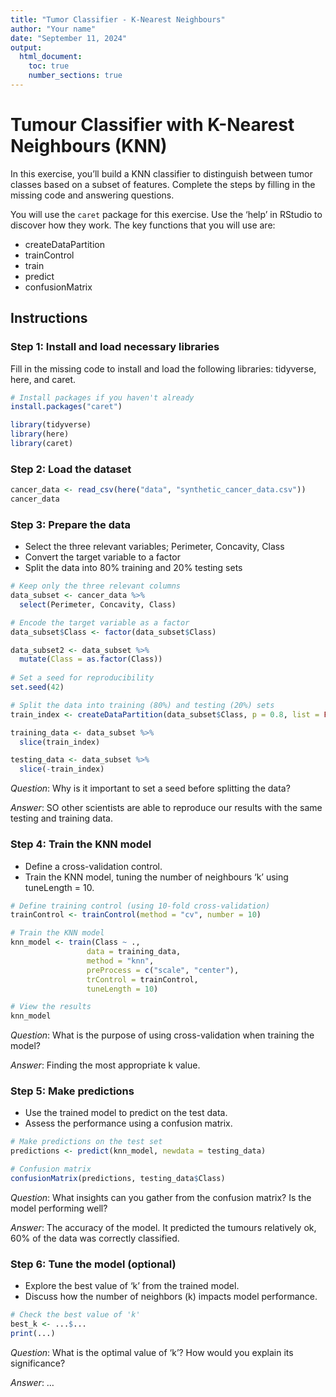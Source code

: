 ```yaml
---
title: "Tumor Classifier - K-Nearest Neighbours"
author: "Your name"
date: "September 11, 2024"
output: 
  html_document:
    toc: true
    number_sections: true
---
```


# Tumour Classifier with K-Nearest Neighbours (KNN)

In this exercise, you'll build a KNN classifier to distinguish between tumor classes based on a subset of features. Complete the steps by filling in the missing code and answering questions.

You will use the `caret` package for this exercise. Use the 'help' in RStudio to discover how they work. The key functions that you will use are:

- createDataPartition
- trainControl
- train
- predict
- confusionMatrix

## Instructions

### Step 1: Install and load necessary libraries

Fill in the missing code to install and load the following libraries: tidyverse, here, and caret.

```r
# Install packages if you haven't already
install.packages("caret")

library(tidyverse) 
library(here)
library(caret)
```

### Step 2: Load the dataset

```r
cancer_data <- read_csv(here("data", "synthetic_cancer_data.csv"))
cancer_data
```

### Step 3: Prepare the data

-   Select the three relevant variables; Perimeter, Concavity, Class
-   Convert the target variable to a factor
-   Split the data into 80% training and 20% testing sets

```r

# Keep only the three relevant columns
data_subset <- cancer_data %>% 
  select(Perimeter, Concavity, Class)

# Encode the target variable as a factor
data_subset$Class <- factor(data_subset$Class)

data_subset2 <- data_subset %>% 
  mutate(Class = as.factor(Class))
  
# Set a seed for reproducibility
set.seed(42)

# Split the data into training (80%) and testing (20%) sets
train_index <- createDataPartition(data_subset$Class, p = 0.8, list = FALSE)

training_data <- data_subset %>% 
  slice(train_index)

testing_data <- data_subset %>% 
  slice(-train_index)

```

*Question*: Why is it important to set a seed before splitting the data?

*Answer*: SO other scientists are able to reproduce our results with the same testing and training data.

### Step 4: Train the KNN model

-   Define a cross-validation control.
-   Train the KNN model, tuning the number of neighbours 'k' using tuneLength = 10.

```r
# Define training control (using 10-fold cross-validation)
trainControl <- trainControl(method = "cv", number = 10)

# Train the KNN model 
knn_model <- train(Class ~ ., 
                 data = training_data, 
                 method = "knn",
                 preProcess = c("scale", "center"),
                 trControl = trainControl,
                 tuneLength = 10)

# View the results
knn_model

```

*Question*: What is the purpose of using cross-validation when training the model?

*Answer*: Finding the most appropriate k value.

### Step 5: Make predictions

-   Use the trained model to predict on the test data.
-   Assess the performance using a confusion matrix.

```r
# Make predictions on the test set
predictions <- predict(knn_model, newdata = testing_data)

# Confusion matrix  
confusionMatrix(predictions, testing_data$Class)

```

*Question*: What insights can you gather from the confusion matrix? Is the model performing well?

*Answer*: The accuracy of the model. It predicted the tumours relatively ok, 60% of the data was correctly classified.

### Step 6: Tune the model (optional)

-   Explore the best value of 'k' from the trained model.
-   Discuss how the number of neighbors (k) impacts model performance.

```r
# Check the best value of 'k'
best_k <- ...$...
print(...)
```

*Question*: What is the optimal value of 'k'? How would you explain its significance?

*Answer*: ...
